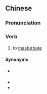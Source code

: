 {{also|自渎}}
==Chinese==
{{zh-forms|s=自渎}}

===Pronunciation===
{{zh-pron
|m=zìdú
|c=zi6 duk6
|cat=v
}}

===Verb===
{{zh-verb}}

# to [[masturbate]]

====Synonyms====
* {{zh-l|打飛機}} {{qualifier|of men}}
* {{zh-l|手淫}}
* {{zh-l|自慰}}

{{zh-cat|Sex}}